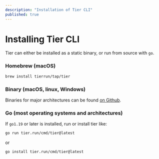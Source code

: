 ```yaml
---
description: "Installation of Tier CLI"
published: true
---
```


# Installing Tier CLI

Tier can either be installed as a static binary, or run from source with `go`.

### Homebrew (macOS)

```bash
brew install tierrun/tap/tier
```

### Binary (macOS, linux, Windows)

Binaries for major architectures can be found [on Github](https://tier.run/releases).

### Go (most operating systems and architectures)

If `go1.19` or later is installed, run or install tier like:

```bash
go run tier.run/cmd/tier@latest
```

or

```bash
go install tier.run/cmd/tier@latest
```
